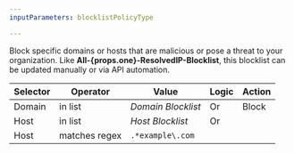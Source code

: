 ```yaml
---
inputParameters: blocklistPolicyType

---
```



Block specific domains or hosts that are malicious or pose a threat to your organization. Like **All-{props.one}-ResolvedIP-Blocklist**, this blocklist can be updated manually or via API automation.

| Selector | Operator      | Value              | Logic | Action |
| -------- | ------------- | ------------------ | ----- | ------ |
| Domain   | in list       | *Domain Blocklist* | Or    | Block  |
| Host     | in list       | *Host Blocklist*   | Or    |        |
| Host     | matches regex | `.*example\.com`   |       |        |
